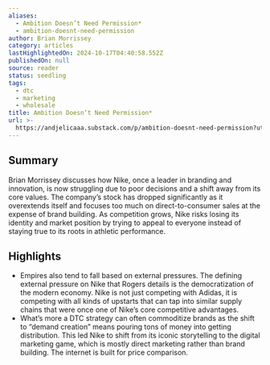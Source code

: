 ```yaml
---
aliases:
  - Ambition Doesn’t Need Permission*
  - ambition-doesnt-need-permission
author: Brian Morrissey
category: articles
lastHighlightedOn: 2024-10-17T04:40:58.552Z
publishedOn: null
source: reader
status: seedling
tags:
  - dtc
  - marketing
  - wholesale
title: Ambition Doesn’t Need Permission*
url: >-
  https://andjelicaaa.substack.com/p/ambition-doesnt-need-permission?utm_source=post-email-title&publication_id=18831&post_id=147183073&utm_campaign=email-post-title&isFreemail=false&r=og9hp&triedRedirect=true&utm_medium=email
---
```

## Summary

Brian Morrissey discusses how Nike, once a leader in branding and innovation, is now struggling due to poor decisions and a shift away from its core values. The company’s stock has dropped significantly as it overextends itself and focuses too much on direct-to-consumer sales at the expense of brand building. As competition grows, Nike risks losing its identity and market position by trying to appeal to everyone instead of staying true to its roots in athletic performance.

## Highlights

- Empires also tend to fall based on external pressures. The defining external pressure on Nike that Rogers details is the democratization of the modern economy. Nike is not just competing with Adidas, it is competing with all kinds of upstarts that can tap into similar supply chains that were once one of Nike’s core competitive advantages.
- What’s more a DTC strategy can often commoditize brands as the shift to “demand creation” means pouring tons of money into getting distribution. This led Nike to shift from its iconic storytelling to the digital marketing game, which is mostly direct marketing rather than brand building. The internet is built for price comparison.
